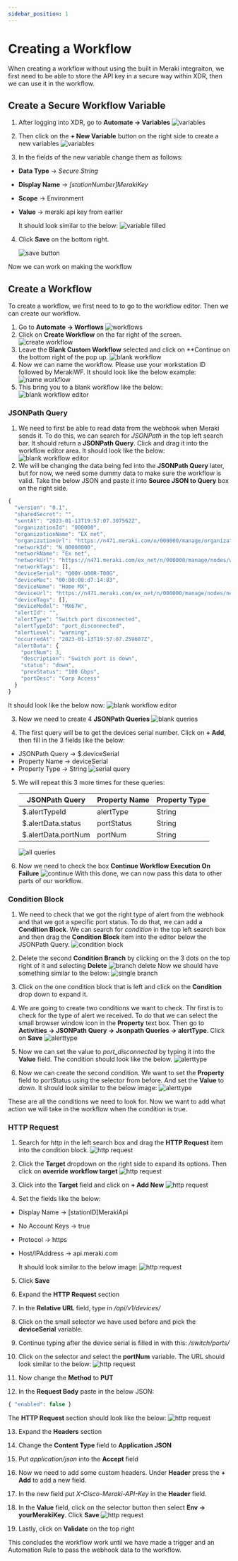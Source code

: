 ```yaml
---
sidebar_position: 1
---
```


# Creating a Workflow

When creating a workflow without using the built in Meraki integraiton, we first need to be able to store the API key in a secure way within XDR, then we can use it in the workflow.

## Create a Secure Workflow Variable

1. After logging into XDR, go to **Automate -> Variables**
   ![variables](./img/variables.png)

2. Then click on the **+ New Variable** button on the right side to create a new variables
   ![variables](./img/new-variable.png)

3. In the fields of the new variable change them as follows:

- **Data Type** -> _Secure String_
- **Display Name** -> _[stationNumber]MerakiKey_
- **Scope** -> Environment
- **Value** -> meraki api key from earlier

  It should look similar to the below:
  ![variable filled](./img/variable-filled.png)

4. Click **Save** on the bottom right.

   ![save button](./img/save.png)

Now we can work on making the workflow

## Create a Workflow

To create a workflow, we first need to to go to the workflow editor. Then we can create our workflow.

1. Go to **Automate -> Worflows**
   ![workflows](./img/workflows-page.png)
2. Click on **Create Workflow** on the far right of the screen.
   ![create workflow](./img/create-workflow.png)
3. Leave the **Blank Custom Workflow** selected and click on \*\*Continue on the bottom right of the pop up.
   ![blank workflow](./img/blank-workflow.png)
4. Now we can name the workflow. Please use your workstation ID followed by MerakiWF. It should look like the below example:
   ![name workflow](./img/name-workflow.png)
5. This bring you to a blank workflow like the below:
   ![blank workflow editor](./img/blank-workflow-editor.png)

### JSONPath Query

1. We need to first be able to read data from the webhook when Meraki sends it. To do this, we can search for _JSONPath_ in the top left search bar. It should return a **JSONPath Query**. Click and drag it into the workflow editor area. It should look like the below:
   ![blank workflow editor](./img/json-path-query.png)
2. We will be changing the data being fed into the **JSONPath Query** later, but for now, we need some dummy data to make sure the workflow is valid. Take the below JSON and paste it into **Source JSON to Query** box on the right side.

```javascript
{
  "version": "0.1",
  "sharedSecret": "",
  "sentAt": "2023-01-13T19:57:07.307562Z",
  "organizationId": "000000",
  "organizationName": "EX net",
  "organizationUrl": "https://n471.meraki.com/o/000000/manage/organization/overview",
  "networkId": "N_00000000",
  "networkName": "Ex net",
  "networkUrl": "https://n471.meraki.com/ex_net/n/000000/manage/nodes/wired_status",
  "networkTags": [],
  "deviceSerial": "Q00Y-U00R-T00G",
  "deviceMac": "00:00:00:d7:14:83",
  "deviceName": "Home MX",
  "deviceUrl": "https://n471.meraki.com/ex_net/n/000000/manage/nodes/new_wired_status",
  "deviceTags": [],
  "deviceModel": "MX67W",
  "alertId": "",
  "alertType": "Switch port disconnected",
  "alertTypeId": "port_disconnected",
  "alertLevel": "warning",
  "occurredAt": "2023-01-13T19:57:07.259607Z",
  "alertData": {
    "portNum": 3,
    "description": "Switch port is down",
    "status": "down",
    "prevStatus": "100 Gbps",
    "portDesc": "Corp Access"
  }
}
```

It should look like the below now:
![blank workflow editor](./img/paste-json.png)

3. Now we need to create 4 **JSONPath Queries**
   ![blank queries](./img/blank-queries.png)

4. The first query will be to get the devices serial number. Click on **+ Add**, then fill in the 3 fields like the below:

- JSONPath Query -> $.deviceSerial
- Property Name -> deviceSerial
- Property Type -> String
  ![serial query](./img/device-serial.png)

5. We will repeat this 3 more times for these queries:

   | JSONPath Query      | Property Name | Property Type |
   | ------------------- | ------------- | ------------- |
   | $.alertTypeId       | alertType     | String        |
   | $.alertData.status  | portStatus    | String        |
   | $.alertData.portNum | portNum       | String        |

   ![all queries](./img/all-queries.png)

6. Now we need to check the box **Continue Workflow Execution On Failure**
   ![continue](./img/continue-workflow.png)
   With this done, we can now pass this data to other parts of our workflow.

### Condition Block

1. We need to check that we got the right type of alert from the webhook and that we got a specific port status. To do that, we can add a **Condition Block**. We can search for _condition_ in the top left search box and then drag the **Condition Block** item into the editor below the JSONPath Query.
   ![condition block](./img/condition-block.png)

2. Delete the second **Condition Branch** by clicking on the 3 dots on the top right of it and selecting **Delete**
   ![branch delete](./img/branch-delete.png)
   Now we should have something similar to the below:
   ![single branch](./img/single-condition.png)

3. Click on the one condition block that is left and click on the **Condition** drop down to expand it.

4. We are going to create two conditions we want to check. Thr first is to check for the type of alert we received. To do that we can select the small browser window icon in the **Property** text box. Then go to **Activities -> JSONPath Query -> Jsonpath Queries -> alertType**. Click on **Save**
   ![alerttype](./img/select-alert-type.png)

5. Now we can set the value to _port_disconnected_ by typing it into the **Value** field. The condition should look like the below.
   ![alerttype](./img/condition-1.png)

6. Now we can create the second condition. We want to set the **Property** field to portStatus using the selector from before. And set the **Value** to _down_. It should look similar to the below image:
   ![alerttype](./img/condition-2.png)

These are all the conditions we need to look for. Now we want to add what action we will take in the workflow when the condition is true.

### HTTP Request

1. Search for _http_ in the left search box and drag the **HTTP Request** item into the condition block.
   ![http request](./img/http-request.png)

2. Click the **Target** dropdown on the right side to expand its options. Then click on **override workflow target**
   ![http request](./img/override-target.png)

3. Click into the **Target** field and click on **+ Add New**
   ![http request](./img/add-new-target.png)

4. Set the fields like the below:

- Display Name -> [stationID]MerakiApi
- No Account Keys -> true
- Protocol -> https
- Host/IPAddress -> api.meraki.com

  It should look similar to the below image:
  ![http request](./img/target-settings.png)

5. Click **Save**

6. Expand the **HTTP Request** section

7. In the **Relative URL** field, type in _/api/v1/devices/_

8. Click on the small selector we have used before and pick the **deviceSerial** variable.

9. Continue typing after the device serial is filled in with this: _/switch/ports/_

10. Click on the selector and select the **portNum** variable. The URL should look similar to the below:
    ![http request](./img/relative-url.png)

11. Now change the **Method** to **PUT**

12. In the **Request Body** paste in the below JSON:

```javascript
{ "enabled": false }
```

The **HTTP Request** section should look like the below:
![http request](./img/http-request-final.png)

13. Expand the **Headers** section

14. Change the **Content Type** field to **Application JSON**

15. Put _application/json_ into the **Accept** field

16. Now we need to add some custom headers. Under **Header** press the **+ Add** to add a new field.

17. In the new field put _X-Cisco-Meraki-API-Key_ in the **Header** field.

18. In the **Value** field, click on the selector button then select **Env -> yourMerakiKey**. Click **Save**
    ![http request](./img/env-meraki-key.png)

19. Lastly, click on **Validate** on the top right

This concludes the workflow work until we have made a trigger and an Automation Rule to pass the webhook data to the workflow.
